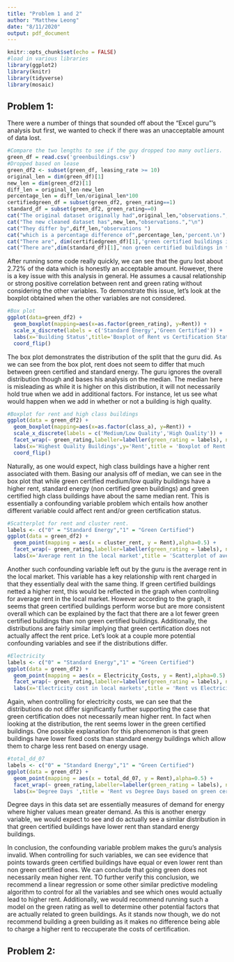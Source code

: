 ```yaml
---
title: "Problem 1 and 2"
author: "Matthew Leong"
date: "8/11/2020"
output: pdf_document
---
```


```r
knitr::opts_chunk$set(echo = FALSE)
#load in various libraries
library(ggplot2)
library(knitr)
library(tidyverse)
library(mosaic)
```
  
## Problem 1: 

There were a number of things that sounded off about the "Excel guru"'s analysis but first, we wanted to check if there was an unacceptable amount of data lost.

```r
#Compare the two lengths to see if the guy dropped too many outliers.
green_df = read.csv('greenbuildings.csv')
#Dropped based on lease 
green_df2 <- subset(green_df, leasing_rate >= 10)
original_len = dim(green_df)[1]
new_len = dim(green_df2)[1]
diff_len = original_len-new_len
percentage_len = diff_len/original_len*100
certifiedgreen_df = subset(green_df2, green_rating==1)
standard_df = subset(green_df2, green_rating==0)
cat("The original dataset originally had",original_len,"observations.","\n")
cat("The new cleaned dataset has",new_len,"observations.","\n")
cat("They differ by",diff_len,"observations ")
cat("which is a percentage difference of",percentage_len,'percent.\n')
cat("There are", dim(certifiedgreen_df)[1],'green certified buildings in the data set.\n')
cat("There are",dim(standard_df)[1],'non green certified buildings in the data set.')
```
  
After running some code really quickly, we can see that the guru lost about 2.72% of the data which is honestly an acceptable amount. However, there is a key issue with this analysis in general. He assumes a causal relationship or strong positive correlation between rent and green rating without considering the other variables. To demonstrate this issue, let's look at the boxplot obtained when the other variables are not considered.
  
```r
#Box plot
ggplot(data=green_df2) + 
  geom_boxplot(mapping=aes(x=as.factor(green_rating), y=Rent)) +
  scale_x_discrete(labels = c('Standard Energy','Green Certified')) +
  labs(x='Building Status',title='Boxplot of Rent vs Certification Status') + 
  coord_flip()
```
  
The box plot demonstrates the distribution of the split that the guru did. As we can see from the box plot, rent does not seem to differ that much between green certified and standard energy. The guru ignores the overall distribution though and bases his analysis on the median. The median here is misleading as while it is higher on this distribution, it will not necessarily hold true when we add in additional factors. For instance, let us see what would happen when we add in whether or not a building is high quality. 
    
```r
#Boxplot for rent and high class buildings
ggplot(data = green_df2) + 
  geom_boxplot(mapping=aes(x=as.factor(class_a), y=Rent)) +
  scale_x_discrete(labels = c('Medium/Low Quality','High Quality')) + 
  facet_wrap(~ green_rating,labeller=labeller(green_rating = labels), nrow = 2) +
  labs(x='Highest Quality Buildings',y='Rent',title = 'Boxplot of Rent based on quality of the building and green certification') +
  coord_flip()
```
  
Naturally, as one would expect, high class buildings have a higher rent associated with them. Basing our analysis off of median, we can see in the box plot that while green certified medium/low quality buildings have a higher rent, standard energy (non certified green buildings) and green certified high class buildings have about the same median rent. This is essentially a confounding variable problem which entails how another different variable could affect rent and/or green certification status. 
  
```r
#Scatterplot for rent and cluster rent.
labels <- c("0" = "Standard Energy","1" = "Green Certified")
ggplot(data = green_df2) + 
  geom_point(mapping = aes(x = cluster_rent, y = Rent),alpha=0.5) + 
  facet_wrap(~ green_rating,labeller=labeller(green_rating = labels), nrow = 2) +
  labs(x='Average rent in the local market',title = 'Scatterplot of average local market rent vs rent sorted by green certification')
```
  
Another such confounding variable left out by the guru is the average rent in the local market. This variable has a key relationship with rent charged in that they essentially deal with the same thing. If green certified buildings netted a higher rent, this would be reflected in the graph when controlling for average rent in the local market. However according to the graph, it seems that green certified buildings perform worse but are more consistent overall which can be explained by the fact that there are a lot fewer green certified buildings than non green certified buildings. Additionally, the distributions are fairly similar implying that green certification does not actually affect the rent price. Let's look at a couple more potential confounding variables and see if the distributions differ.
  
```r
#Electricity
labels <- c("0" = "Standard Energy","1" = "Green Certified")
ggplot(data = green_df2) +
  geom_point(mapping = aes(x = Electricity_Costs, y = Rent),alpha=0.5) +
  facet_wrap(~ green_rating,labeller=labeller(green_rating = labels), nrow = 2) +
  labs(x='Electricity cost in local markets',title = 'Rent vs Electricity cost based on green certification')
```
  
Again, when controlling for electricity costs, we can see that the distributions do not differ significantly further supporting the case that green certification does not necessarily mean higher rent. In fact when looking at the distribution, the rent seems lower in the green certified buildings. One possible explanation for this phenomenon is that green buildings have lower fixed costs than standard energy buildings which allow them to charge less rent based on energy usage.
  
```r
#total_dd_07
labels <- c("0" = "Standard Energy","1" = "Green Certified")
ggplot(data = green_df2) +
  geom_point(mapping = aes(x = total_dd_07, y = Rent),alpha=0.5) +
  facet_wrap(~ green_rating,labeller=labeller(green_rating = labels), nrow = 2) +
  labs(x='Degree Days ',title = 'Rent vs Degree Days based on green certification')
```
  
Degree days in this data set are essentially measures of demand for energy where higher values mean greater demand. As this is another energy variable, we would expect to see and do actually see a similar distribution in that green certified buildings have lower rent than standard energy buildings.  
  
In conclusion, the confounding variable problem makes the guru's analysis invalid. When controlling for such variables, we can see evidence that points towards green certified buildings have equal or even lower rent than non green certified ones. We can conclude that going green does not necessarily mean higher rent. TO further verify this conclusion, we recommend a linear regression or some other similar predictive modeling algorithm to control for all the variables and see which ones would actually lead to higher rent. Additionally, we would recommend running such a model on the green rating as well to determine other potential factors that are actually related to green buildings. As it stands now though, we do not recommend building a green building as it makes no difference being able to charge a higher rent to reccuperate the costs of certification.
  
## Problem 2:


